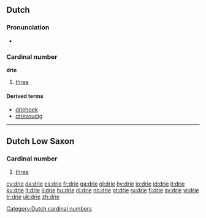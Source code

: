 ==Dutch==
[[Category:Dutch cardinal numbers]]
===Pronunciation===
*{{audio|Nl-drie.ogg|audio}}

===Cardinal number===
'''drie'''
# [[three]]

====Derived terms====
* [[driehoek]]
* [[drievoudig]]

----

==Dutch Low Saxon==
===Cardinal number===
{{infl|nds-nl|cardinal number}}
# [[three]]

[[cy:drie]]
[[da:drie]]
[[es:drie]]
[[fr:drie]]
[[ga:drie]]
[[gl:drie]]
[[hy:drie]]
[[io:drie]]
[[id:drie]]
[[it:drie]]
[[ku:drie]]
[[lt:drie]]
[[li:drie]]
[[hu:drie]]
[[nl:drie]]
[[no:drie]]
[[pt:drie]]
[[ru:drie]]
[[fi:drie]]
[[sv:drie]]
[[vi:drie]]
[[tr:drie]]
[[uk:drie]]
[[zh:drie]]